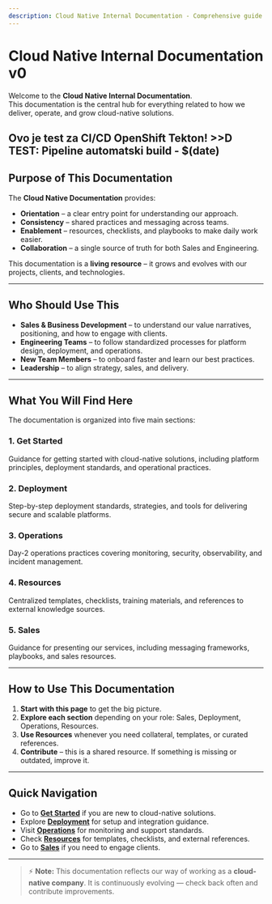 ```yaml
---
description: Cloud Native Internal Documentation - Comprehensive guide for cloud-native solutions, deployment, operations, and resources
---
```


# Cloud Native Internal Documentation v0

Welcome to the **Cloud Native Internal Documentation**.  
This documentation is the central hub for everything related to how we deliver, operate, and grow cloud-native solutions.  

Ovo je test za CI/CD OpenShift Tekton! >>D
**TEST: Pipeline automatski build - $(date)**
---

## Purpose of This Documentation

The **Cloud Native Documentation** provides:  

- **Orientation** – a clear entry point for understanding our approach.  
- **Consistency** – shared practices and messaging across teams.  
- **Enablement** – resources, checklists, and playbooks to make daily work easier.  
- **Collaboration** – a single source of truth for both Sales and Engineering.  

This documentation is a **living resource** – it grows and evolves with our projects, clients, and technologies.  

---

## Who Should Use This

- **Sales & Business Development** – to understand our value narratives, positioning, and how to engage with clients.  
- **Engineering Teams** – to follow standardized processes for platform design, deployment, and operations.  
- **New Team Members** – to onboard faster and learn our best practices.  
- **Leadership** – to align strategy, sales, and delivery.  

---

## What You Will Find Here

The documentation is organized into five main sections:  

### 1. Get Started  
Guidance for getting started with cloud-native solutions, including platform principles, deployment standards, and operational practices.

### 2. Deployment  
Step-by-step deployment standards, strategies, and tools for delivering secure and scalable platforms.

### 3. Operations  
Day-2 operations practices covering monitoring, security, observability, and incident management.

### 4. Resources  
Centralized templates, checklists, training materials, and references to external knowledge sources.

### 5. Sales  
Guidance for presenting our services, including messaging frameworks, playbooks, and sales resources.

---

## How to Use This Documentation

1. **Start with this page** to get the big picture.  
2. **Explore each section** depending on your role: Sales, Deployment, Operations, Resources.  
3. **Use Resources** whenever you need collateral, templates, or curated references.  
4. **Contribute** – this is a shared resource. If something is missing or outdated, improve it.  

---

## Quick Navigation

- Go to **[Get Started](./get-started)** if you are new to cloud-native solutions.  
- Explore **[Deployment](./deployment)** for setup and integration guidance.  
- Visit **[Operations](./operations)** for monitoring and support standards.  
- Check **[Resources](./resources)** for templates, checklists, and external references.  
- Go to **[Sales](./sales)** if you need to engage clients.  

---

> ⚡ **Note:** This documentation reflects our way of working as a **cloud-native company**. It is continuously evolving — check back often and contribute improvements.